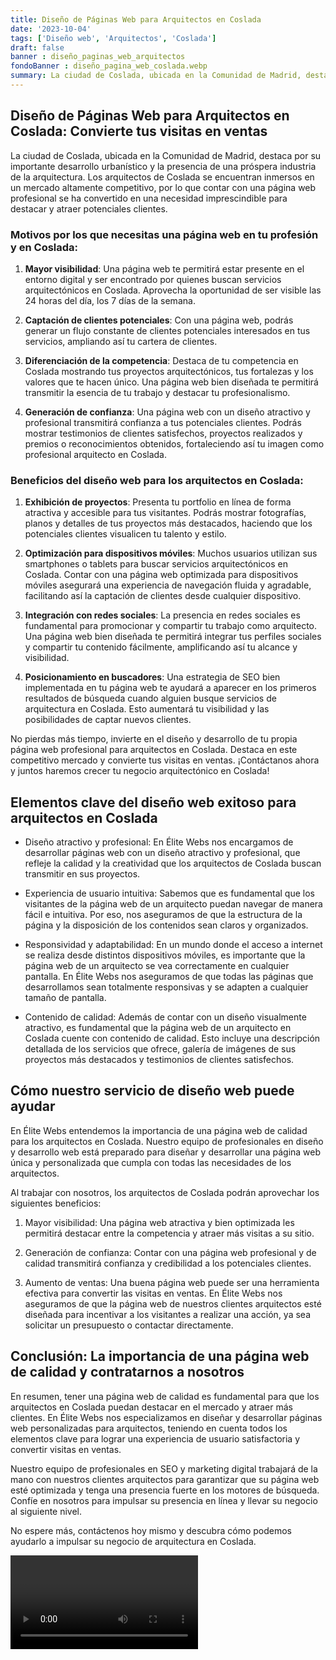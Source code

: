 ```yaml
---
title: Diseño de Páginas Web para Arquitectos en Coslada
date: '2023-10-04'
tags: ['Diseño web', 'Arquitectos', 'Coslada']
draft: false
banner : diseño_paginas_web_arquitectos
fondoBanner : diseño_pagina_web_coslada.webp
summary: La ciudad de Coslada, ubicada en la Comunidad de Madrid, destaca por su importante desarrollo urbanístico y la presencia de una próspera industria de la arquitectura. Los arquitectos de Coslada se encuentran inmersos en un mercado altamente competitivo, por lo que contar con una página web profesional se ha convertido en una necesidad imprescindible para destacar y atraer potenciales clientes.
---
```


## Diseño de Páginas Web para Arquitectos en Coslada: Convierte tus visitas en ventas

La ciudad de Coslada, ubicada en la Comunidad de Madrid, destaca por su importante desarrollo urbanístico y la presencia de una próspera industria de la arquitectura. Los arquitectos de Coslada se encuentran inmersos en un mercado altamente competitivo, por lo que contar con una página web profesional se ha convertido en una necesidad imprescindible para destacar y atraer potenciales clientes.

### Motivos por los que necesitas una página web en tu profesión y en Coslada:

1. **Mayor visibilidad**: Una página web te permitirá estar presente en el entorno digital y ser encontrado por quienes buscan servicios arquitectónicos en Coslada. Aprovecha la oportunidad de ser visible las 24 horas del día, los 7 días de la semana.

2. **Captación de clientes potenciales**: Con una página web, podrás generar un flujo constante de clientes potenciales interesados en tus servicios, ampliando así tu cartera de clientes.

3. **Diferenciación de la competencia**: Destaca de tu competencia en Coslada mostrando tus proyectos arquitectónicos, tus fortalezas y los valores que te hacen único. Una página web bien diseñada te permitirá transmitir la esencia de tu trabajo y destacar tu profesionalismo.

4. **Generación de confianza**: Una página web con un diseño atractivo y profesional transmitirá confianza a tus potenciales clientes. Podrás mostrar testimonios de clientes satisfechos, proyectos realizados y premios o reconocimientos obtenidos, fortaleciendo así tu imagen como profesional arquitecto en Coslada.

### Beneficios del diseño web para los arquitectos en Coslada:

1. **Exhibición de proyectos**: Presenta tu portfolio en línea de forma atractiva y accesible para tus visitantes. Podrás mostrar fotografías, planos y detalles de tus proyectos más destacados, haciendo que los potenciales clientes visualicen tu talento y estilo.

2. **Optimización para dispositivos móviles**: Muchos usuarios utilizan sus smartphones o tablets para buscar servicios arquitectónicos en Coslada. Contar con una página web optimizada para dispositivos móviles asegurará una experiencia de navegación fluida y agradable, facilitando así la captación de clientes desde cualquier dispositivo.

3. **Integración con redes sociales**: La presencia en redes sociales es fundamental para promocionar y compartir tu trabajo como arquitecto. Una página web bien diseñada te permitirá integrar tus perfiles sociales y compartir tu contenido fácilmente, amplificando así tu alcance y visibilidad.

4. **Posicionamiento en buscadores**: Una estrategia de SEO bien implementada en tu página web te ayudará a aparecer en los primeros resultados de búsqueda cuando alguien busque servicios de arquitectura en Coslada. Esto aumentará tu visibilidad y las posibilidades de captar nuevos clientes.

No pierdas más tiempo, invierte en el diseño y desarrollo de tu propia página web profesional para arquitectos en Coslada. Destaca en este competitivo mercado y convierte tus visitas en ventas. ¡Contáctanos ahora y juntos haremos crecer tu negocio arquitectónico en Coslada!

<GifSeo />

<Cta />

## Elementos clave del diseño web exitoso para arquitectos en Coslada

- Diseño atractivo y profesional: En Élite Webs nos encargamos de desarrollar páginas web con un diseño atractivo y profesional, que refleje la calidad y la creatividad que los arquitectos de Coslada buscan transmitir en sus proyectos.

- Experiencia de usuario intuitiva: Sabemos que es fundamental que los visitantes de la página web de un arquitecto puedan navegar de manera fácil e intuitiva. Por eso, nos aseguramos de que la estructura de la página y la disposición de los contenidos sean claros y organizados.

- Responsividad y adaptabilidad: En un mundo donde el acceso a internet se realiza desde distintos dispositivos móviles, es importante que la página web de un arquitecto se vea correctamente en cualquier pantalla. En Élite Webs nos aseguramos de que todas las páginas que desarrollamos sean totalmente responsivas y se adapten a cualquier tamaño de pantalla.

- Contenido de calidad: Además de contar con un diseño visualmente atractivo, es fundamental que la página web de un arquitecto en Coslada cuente con contenido de calidad. Esto incluye una descripción detallada de los servicios que ofrece, galería de imágenes de sus proyectos más destacados y testimonios de clientes satisfechos.

## Cómo nuestro servicio de diseño web puede ayudar

En Élite Webs entendemos la importancia de una página web de calidad para los arquitectos en Coslada. Nuestro equipo de profesionales en diseño y desarrollo web está preparado para diseñar y desarrollar una página web única y personalizada que cumpla con todas las necesidades de los arquitectos.

Al trabajar con nosotros, los arquitectos de Coslada podrán aprovechar los siguientes beneficios:

1. Mayor visibilidad: Una página web atractiva y bien optimizada les permitirá destacar entre la competencia y atraer más visitas a su sitio.

2. Generación de confianza: Contar con una página web profesional y de calidad transmitirá confianza y credibilidad a los potenciales clientes.

3. Aumento de ventas: Una buena página web puede ser una herramienta efectiva para convertir las visitas en ventas. En Élite Webs nos aseguramos de que la página web de nuestros clientes arquitectos esté diseñada para incentivar a los visitantes a realizar una acción, ya sea solicitar un presupuesto o contactar directamente.

## Conclusión: La importancia de una página web de calidad y contratarnos a nosotros

En resumen, tener una página web de calidad es fundamental para que los arquitectos en Coslada puedan destacar en el mercado y atraer más clientes. En Élite Webs nos especializamos en diseñar y desarrollar páginas web personalizadas para arquitectos, teniendo en cuenta todos los elementos clave para lograr una experiencia de usuario satisfactoria y convertir visitas en ventas.

Nuestro equipo de profesionales en SEO y marketing digital trabajará de la mano con nuestros clientes arquitectos para garantizar que su página web esté optimizada y tenga una presencia fuerte en los motores de búsqueda. Confíe en nosotros para impulsar su presencia en línea y llevar su negocio al siguiente nivel.

No espere más, contáctenos hoy mismo y descubra cómo podemos ayudarlo a impulsar su negocio de arquitectura en Coslada.

<Video />

<CtaBot job='Arquitectos' city='Coslada'/>

<Gmaps query='Coslada+españa+maps' />
